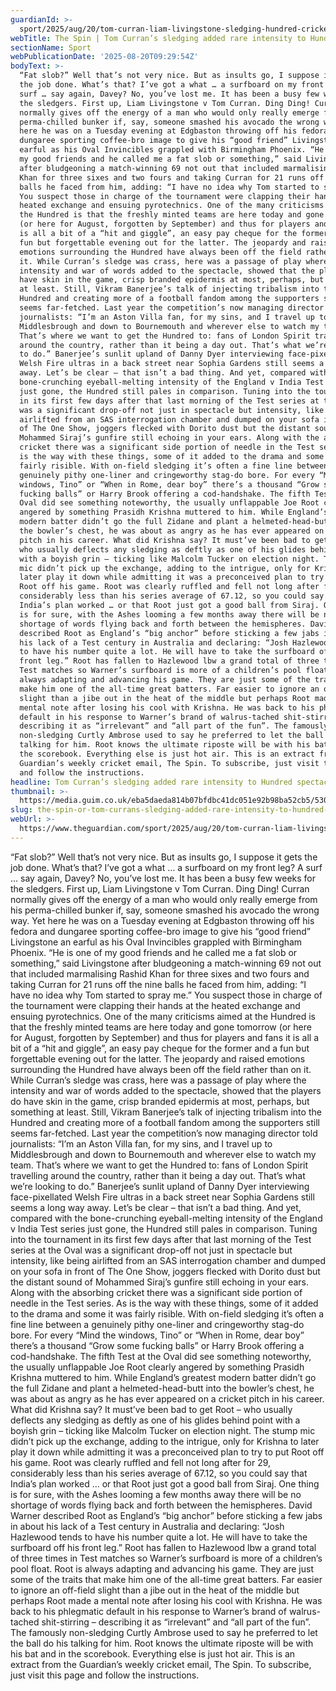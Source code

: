 ```yaml
---
guardianId: >-
  sport/2025/aug/20/tom-curran-liam-livingstone-sledging-hundred-cricket-the-spin
webTitle: The Spin | Tom Curran’s sledging added rare intensity to Hundred spectacle
sectionName: Sport
webPublicationDate: '2025-08-20T09:29:54Z'
bodyText: >-
  “Fat slob?” Well that’s not very nice. But as insults go, I suppose it gets
  the job done. What’s that? I’ve got a what … a surfboard on my front leg? A
  surf … say again, Davey? No, you’ve lost me. It has been a busy few weeks for
  the sledgers. First up, Liam Livingstone v Tom Curran. Ding Ding! Curran
  normally gives off the energy of a man who would only really emerge from his
  perma-chilled bunker if, say, someone smashed his avocado the wrong way. Yet
  here he was on a Tuesday evening at Edgbaston throwing off his fedora and
  dungaree sporting coffee-bro image to give his “good friend” Livingstone an
  earful as his Oval Invincibles grappled with Birmingham Phoenix. “He is one of
  my good friends and he called me a fat slob or something,” said Livingstone
  after bludgeoning a match-winning 69 not out that included marmalising Rashid
  Khan for three sixes and two fours and taking Curran for 21 runs off the nine
  balls he faced from him, adding: “I have no idea why Tom started to spray me.”
  You suspect those in charge of the tournament were clapping their hands at the
  heated exchange and ensuing pyrotechnics. One of the many criticisms aimed at
  the Hundred is that the freshly minted teams are here today and gone tomorrow
  (or here for August, forgotten by September) and thus for players and fans it
  is all a bit of a “hit and giggle”, an easy pay cheque for the former and a
  fun but forgettable evening out for the latter. The jeopardy and raised
  emotions surrounding the Hundred have always been off the field rather than on
  it. While Curran’s sledge was crass, here was a passage of play where the
  intensity and war of words added to the spectacle, showed that the players do
  have skin in the game, crisp branded epidermis at most, perhaps, but something
  at least. Still, Vikram Banerjee’s talk of injecting tribalism into the
  Hundred and creating more of a football fandom among the supporters still
  seems far-fetched. Last year the competition’s now managing director told
  journalists: “I’m an Aston Villa fan, for my sins, and I travel up to
  Middlesbrough and down to Bournemouth and wherever else to watch my team.
  That’s where we want to get the Hundred to: fans of London Spirit travelling
  around the country, rather than it being a day out. That’s what we’re looking
  to do.” Banerjee’s sunlit upland of Danny Dyer interviewing face-pixellated
  Welsh Fire ultras in a back street near Sophia Gardens still seems a long way
  away. Let’s be clear – that isn’t a bad thing. And yet, compared with the
  bone-crunching eyeball-melting intensity of the England v India Test series
  just gone, the Hundred still pales in comparison. Tuning into the tournament
  in its first few days after that last morning of the Test series at the Oval
  was a significant drop-off not just in spectacle but intensity, like being
  airlifted from an SAS interrogation chamber and dumped on your sofa in front
  of The One Show, joggers flecked with Dorito dust but the distant sound of
  Mohammed Siraj’s gunfire still echoing in your ears. Along with the absorbing
  cricket there was a significant side portion of needle in the Test series. As
  is the way with these things, some of it added to the drama and some it was
  fairly risible. With on-field sledging it’s often a fine line between a
  genuinely pithy one-liner and cringeworthy stag-do bore. For every “Mind the
  windows, Tino” or “When in Rome, dear boy” there’s a thousand “Grow some
  fucking balls” or Harry Brook offering a cod-handshake. The fifth Test at the
  Oval did see something noteworthy, the usually unflappable Joe Root clearly
  angered by something Prasidh Krishna muttered to him. While England’s greatest
  modern batter didn’t go the full Zidane and plant a helmeted-head-butt into
  the bowler’s chest, he was about as angry as he has ever appeared on a cricket
  pitch in his career. What did Krishna say? It must’ve been bad to get Root –
  who usually deflects any sledging as deftly as one of his glides behind point
  with a boyish grin – ticking like Malcolm Tucker on election night. The stump
  mic didn’t pick up the exchange, adding to the intrigue, only for Krishna to
  later play it down while admitting it was a preconceived plan to try to put
  Root off his game. Root was clearly ruffled and fell not long after for 29,
  considerably less than his series average of 67.12, so you could say that
  India’s plan worked … or that Root just got a good ball from Siraj. One thing
  is for sure, with the Ashes looming a few months away there will be no
  shortage of words flying back and forth between the hemispheres. David Warner
  described Root as England’s “big anchor” before sticking a few jabs in about
  his lack of a Test century in Australia and declaring: “Josh Hazlewood tends
  to have his number quite a lot. He will have to take the surfboard off his
  front leg.” Root has fallen to Hazlewood lbw a grand total of three times in
  Test matches so Warner’s surfboard is more of a children’s pool float. Root is
  always adapting and advancing his game. They are just some of the traits that
  make him one of the all-time great batters. Far easier to ignore an off-field
  slight than a jibe out in the heat of the middle but perhaps Root made a
  mental note after losing his cool with Krishna. He was back to his phlegmatic
  default in his response to Warner’s brand of walrus-tached shit-stirring –
  describing it as “irrelevant” and “all part of the fun”. The famously
  non-sledging Curtly Ambrose used to say he preferred to let the ball do his
  talking for him. Root knows the ultimate riposte will be with his bat and in
  the scorebook. Everything else is just hot air. This is an extract from the
  Guardian’s weekly cricket email, The Spin. To subscribe, just visit this page
  and follow the instructions.
headline: Tom Curran’s sledging added rare intensity to Hundred spectacle
thumbnail: >-
  https://media.guim.co.uk/eba5daeda814b07bfdbc41dc051e92b98ba52cb5/530_174_5499_4400/500.jpg
slug: the-spin-or-tom-currans-sledging-added-rare-intensity-to-hundred-spectacle
webUrl: >-
  https://www.theguardian.com/sport/2025/aug/20/tom-curran-liam-livingstone-sledging-hundred-cricket-the-spin
---
```

“Fat slob?” Well that’s not very nice. But as insults go, I suppose it gets the job done. What’s that? I’ve got a what … a surfboard on my front leg? A surf … say again, Davey? No, you’ve lost me. It has been a busy few weeks for the sledgers. First up, Liam Livingstone v Tom Curran. Ding Ding! Curran normally gives off the energy of a man who would only really emerge from his perma-chilled bunker if, say, someone smashed his avocado the wrong way. Yet here he was on a Tuesday evening at Edgbaston throwing off his fedora and dungaree sporting coffee-bro image to give his “good friend” Livingstone an earful as his Oval Invincibles grappled with Birmingham Phoenix. “He is one of my good friends and he called me a fat slob or something,” said Livingstone after bludgeoning a match-winning 69 not out that included marmalising Rashid Khan for three sixes and two fours and taking Curran for 21 runs off the nine balls he faced from him, adding: “I have no idea why Tom started to spray me.” You suspect those in charge of the tournament were clapping their hands at the heated exchange and ensuing pyrotechnics. One of the many criticisms aimed at the Hundred is that the freshly minted teams are here today and gone tomorrow (or here for August, forgotten by September) and thus for players and fans it is all a bit of a “hit and giggle”, an easy pay cheque for the former and a fun but forgettable evening out for the latter. The jeopardy and raised emotions surrounding the Hundred have always been off the field rather than on it. While Curran’s sledge was crass, here was a passage of play where the intensity and war of words added to the spectacle, showed that the players do have skin in the game, crisp branded epidermis at most, perhaps, but something at least. Still, Vikram Banerjee’s talk of injecting tribalism into the Hundred and creating more of a football fandom among the supporters still seems far-fetched. Last year the competition’s now managing director told journalists: “I’m an Aston Villa fan, for my sins, and I travel up to Middlesbrough and down to Bournemouth and wherever else to watch my team. That’s where we want to get the Hundred to: fans of London Spirit travelling around the country, rather than it being a day out. That’s what we’re looking to do.” Banerjee’s sunlit upland of Danny Dyer interviewing face-pixellated Welsh Fire ultras in a back street near Sophia Gardens still seems a long way away. Let’s be clear – that isn’t a bad thing. And yet, compared with the bone-crunching eyeball-melting intensity of the England v India Test series just gone, the Hundred still pales in comparison. Tuning into the tournament in its first few days after that last morning of the Test series at the Oval was a significant drop-off not just in spectacle but intensity, like being airlifted from an SAS interrogation chamber and dumped on your sofa in front of The One Show, joggers flecked with Dorito dust but the distant sound of Mohammed Siraj’s gunfire still echoing in your ears. Along with the absorbing cricket there was a significant side portion of needle in the Test series. As is the way with these things, some of it added to the drama and some it was fairly risible. With on-field sledging it’s often a fine line between a genuinely pithy one-liner and cringeworthy stag-do bore. For every “Mind the windows, Tino” or “When in Rome, dear boy” there’s a thousand “Grow some fucking balls” or Harry Brook offering a cod-handshake. The fifth Test at the Oval did see something noteworthy, the usually unflappable Joe Root clearly angered by something Prasidh Krishna muttered to him. While England’s greatest modern batter didn’t go the full Zidane and plant a helmeted-head-butt into the bowler’s chest, he was about as angry as he has ever appeared on a cricket pitch in his career. What did Krishna say? It must’ve been bad to get Root – who usually deflects any sledging as deftly as one of his glides behind point with a boyish grin – ticking like Malcolm Tucker on election night. The stump mic didn’t pick up the exchange, adding to the intrigue, only for Krishna to later play it down while admitting it was a preconceived plan to try to put Root off his game. Root was clearly ruffled and fell not long after for 29, considerably less than his series average of 67.12, so you could say that India’s plan worked … or that Root just got a good ball from Siraj. One thing is for sure, with the Ashes looming a few months away there will be no shortage of words flying back and forth between the hemispheres. David Warner described Root as England’s “big anchor” before sticking a few jabs in about his lack of a Test century in Australia and declaring: “Josh Hazlewood tends to have his number quite a lot. He will have to take the surfboard off his front leg.” Root has fallen to Hazlewood lbw a grand total of three times in Test matches so Warner’s surfboard is more of a children’s pool float. Root is always adapting and advancing his game. They are just some of the traits that make him one of the all-time great batters. Far easier to ignore an off-field slight than a jibe out in the heat of the middle but perhaps Root made a mental note after losing his cool with Krishna. He was back to his phlegmatic default in his response to Warner’s brand of walrus-tached shit-stirring – describing it as “irrelevant” and “all part of the fun”. The famously non-sledging Curtly Ambrose used to say he preferred to let the ball do his talking for him. Root knows the ultimate riposte will be with his bat and in the scorebook. Everything else is just hot air. This is an extract from the Guardian’s weekly cricket email, The Spin. To subscribe, just visit this page and follow the instructions.
